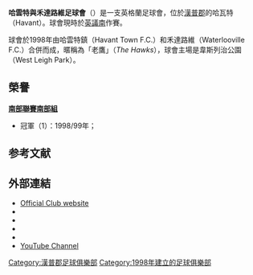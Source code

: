 {{Infobox football club
| clubname = 哈雲特<br>''Havant & Waterlooville''
| image    = [[Image:Havant_and_waterlooville_logo.png|200px]]
| fullname = Havant & Waterlooville Football Club
| nickname = ''The Hawks''
| founded  = 1998年
| ground   = 韋斯列治公園（West Leigh Park） 
| city     = 哈瓦特
| capacity = 5,250人 (560個坐席)
| chairman = Derek Pope
| mgrtitle = 領隊
| manager  = {{flagicon|ENG}} 李·布拉德伯里<br>（Lee Bradbury） 
| league = {{English football updater|Havant&W}}
| position = {{English football updater|Havant&W3}}
| season = {{English football updater|Havant&W2}}
|pattern_la1=
|pattern_b1=
|pattern_ra1=
|leftarm1=FFFFFF
|body1=FFFFFF
|rightarm1=FFFFFF
|shorts1=FFFFFF
|socks1=FFFFFF
| pattern_la2=
|pattern_b2=
|pattern_ra2=|
| leftarm2=4169E1
|body2=ffff00
|rightarm2=4169E1
|shorts2=4169E1
|socks2=ffff00
|}}
'''哈雲特與禾達路維足球會'''（{{lang-en|'''Havant & Waterlooville Football Club'''}}）是一支英格蘭足球會，位於[[漢普郡|漢普郡]]的哈瓦特（Havant）。球會現時於[[英格蘭足球議會南部聯賽|英議南]]作賽。

球會於1998年由哈雲特鎮（Havant Town F.C.）和禾達路維（Waterlooville F.C.）合併而成，暱稱為「老鷹」（''The Hawks''），球會主場是韋斯列治公園（West Leigh Park）。

== 榮譽 ==
'''[[英格蘭足球南部聯賽|南部聯賽南部組]]'''
*冠軍（1）：1998/99年；

== 参考文献 ==
{{reflist}}

==外部連結==
*[http://www.havantandwaterloovillefc.co.uk/ Official Club website]{{Wayback|url=http://www.havantandwaterloovillefc.co.uk/ |date=20201219122536 }}
*{{fchd|id=HAVANTLP|name=Havant & Leigh Park}}
*{{fchd|id=HAVANTT|name=Havant Town}}
*{{fchd|id=HAVANTWA|name=Havant & Waterlooville}}
*{{fchd|id=WATERLOV|name=Waterlooville}}
*[http://www.youtube.com/hawksfconline YouTube Channel]

{{DEFAULTSORT:Havant and Waterlooville F.C.}}
[[Category:漢普郡足球俱樂部|Category:漢普郡足球俱樂部]]
[[Category:1998年建立的足球俱樂部|Category:1998年建立的足球俱樂部]]